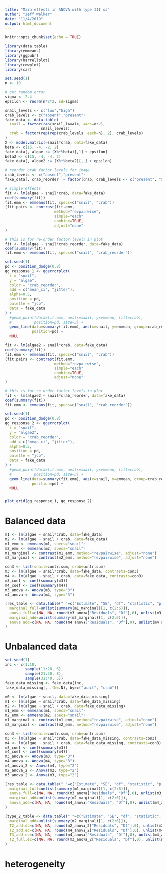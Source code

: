 ```yaml
---
title: "Main effects in ANOVA with type III ss"
author: "Jeff Walker"
date: "11/4/2019"
output: html_document
---
```


```r
knitr::opts_chunk$set(echo = TRUE)

library(data.table)
library(emmeans)
library(ggpubr)
library(harrellplot)
library(cowplot)
library(car)
```


```r
set.seed(1)
n <- 10

# get random error
sigma <- 2.4
epsilon <- rnorm(n*2*2, sd=sigma)

snail_levels <- c("low","high")
crab_levels <- c("absent","present")
fake_data <- data.table(
  snail = factor(rep(snail_levels, each=n*2),
                snail_levels),
  crab = factor(rep(rep(crab_levels, each=n), 2), crab_levels)
)
X <- model.matrix(~snail*crab, data=fake_data)
beta <- c(15, -4, -2, 2)
fake_data[, algae := (X%*%beta)[,1] + epsilon]
beta2 <- c(15, -4, -4, 2)
fake_data[, algae2 := (X%*%beta2)[,1] + epsilon]

# reorder crab factor levels for image
crab_levels <- c("absent","present")
fake_data[, crab_reorder := factor(crab, crab_levels <- c("present", "absent"))]

# simple effects
fit <- lm(algae ~ snail*crab, data=fake_data)
coef(summary(fit))
fit.emm <- emmeans(fit, specs=c("snail", "crab"))
(fit.pairs <- contrast(fit.emm,
                      method="revpairwise",
                      simple="each",
                      combine=TRUE,
                      adjust="none")
)

# this is for re-order factor levels in plot
fit <- lm(algae ~ snail*crab_reorder, data=fake_data)
coef(summary(fit))
fit.emm <- emmeans(fit, specs=c("snail", "crab_reorder"))

set.seed(1)
pd <- position_dodge(0.8)
gg_response_1 <- ggerrorplot(
  x = "snail",
  y = "algae",
  color = "crab_reorder",
  add = c("mean_ci", "jitter"),
  alpha=0.5,
  position = pd,
  palette = "jco",
  data = fake_data
) +
  #geom_point(data=fit.emm, aes(x=snail, y=emmean, fill=crab),
  #          position=pd, size=3) +
  geom_line(data=summary(fit.emm), aes(x=snail, y=emmean, group=crab_reorder),
            position=pd) +
  NULL

fit <- lm(algae2 ~ snail*crab, data=fake_data)
coef(summary(fit))
fit.emm <- emmeans(fit, specs=c("snail", "crab"))
(fit.pairs <- contrast(fit.emm,
                      method="revpairwise",
                      simple="each",
                      combine=TRUE,
                      adjust="none")
)

# this is for re-order factor levels in plot
fit <- lm(algae2 ~ snail*crab_reorder, data=fake_data)
coef(summary(fit))
fit.emm <- emmeans(fit, specs=c("snail", "crab_reorder"))

set.seed(1)
pd <- position_dodge(0.8)
gg_response_2 <- ggerrorplot(
  x = "snail",
  y = "algae2",
  color = "crab_reorder",
  add = c("mean_ci", "jitter"),
  alpha=0.5,
  position = pd,
  palette = "jco",
  data = fake_data
) +
  #geom_point(data=fit.emm, aes(x=snail, y=emmean, fill=crab),
  #          position=pd, size=3) +
  geom_line(data=summary(fit.emm), aes(x=snail, y=emmean, group=crab_reorder),
            position=pd) +
  NULL


plot_grid(gg_response_1, gg_response_2)

```

# Balanced data
```r
m1 <- lm(algae ~ snail*crab, data=fake_data)
m2 <- lm(algae ~ snail + crab, data=fake_data)
m1_emm <- emmeans(m1, specs="snail")
m2_emm <- emmeans(m2, specs="snail")
m1_marginal <- contrast(m1_emm, method="revpairwise", adjust="none")
m2_marginal <- contrast(m2_emm, method="revpairwise", adjust="none")

con3 <- list(snail=contr.sum, crab=contr.sum)
m3 <- lm(algae ~ snail*crab, data=fake_data, contrasts=con3)
m4 <- lm(algae ~ snail + crab, data=fake_data, contrasts=con3)
m3_coef <- coef(summary(m3))
m4_coef <- coef(summary(m4))
m3_anova <- Anova(m3, type="3")
m4_anova <- Anova(m4, type="3")

(res_table <- data.table(" "=c("Estimate", "SE", "df", "statistic", "p-value"),
  marginal_full=unlist(summary(m1_marginal)[1, c(2:6)]),
  anova_full=c(NA, NA, round(m3_anova["Residuals", "Df"],0), unlist(m3_anova[2, 3:4])),
  marginal_add=unlist(summary(m2_marginal)[1, c(2:6)]),
  anova_add=c(NA, NA, round(m4_anova["Residuals", "Df"],0), unlist(m4_anova[2, 3:4])))
)

```


# Unbalanced data
```r
set.seed(1)
inc <- c(1:10,
         sample(11:20, 6),
         sample(21:30, 8),
         sample(31:40, 5))
fake_data_missing <- fake_data[inc,]
fake_data_missing[, .(N=.N), by=c("snail", "crab")]

m0 <- lm(algae ~ snail, data=fake_data_missing)
m1 <- lm(algae ~ snail*crab, data=fake_data_missing)
m2 <- lm(algae ~ snail + crab, data=fake_data_missing)
m1_emm <- emmeans(m1, specs="snail")
m2_emm <- emmeans(m2, specs="snail")
m1_marginal <- contrast(m1_emm, method="revpairwise", adjust="none")
m2_marginal <- contrast(m2_emm, method="revpairwise", adjust="none")

con3 <- list(snail=contr.sum, crab=contr.sum)
m3 <- lm(algae ~ snail*crab, data=fake_data_missing, contrasts=con3)
m4 <- lm(algae ~ snail + crab, data=fake_data_missing, contrasts=con3)
m3_coef <- coef(summary(m3))
m4_coef <- coef(summary(m4))
m3_anova <- Anova(m3, type="3")
m4_anova <- Anova(m4, type="3")
m4_anova_2 <- Anova(m4, type="2")
m2_anova_2 <- Anova(m2, type="2")
m3_anova_2 <- Anova(m3, type="2")

(res_table <- data.table(" "=c("Estimate", "SE", "df", "statistic", "p-value"),
  marginal_full=unlist(summary(m1_marginal)[1, c(2:6)]),
  anova_full=c(NA, NA, round(m3_anova["Residuals", "Df"],0), unlist(m3_anova[2, 3:4])),
  marginal_add=unlist(summary(m2_marginal)[1, c(2:6)]),
  anova_add=c(NA, NA, round(m4_anova["Residuals", "Df"],0), unlist(m4_anova[2, 3:4])))
)

(type_2_table <- data.table(" "=c("Estimate", "SE", "df", "statistic", "p-value"),
  marginal_add=unlist(summary(m2_marginal)[1, c(2:6)]),
  T2_add.dc=c(NA, NA, round(m2_anova_2["Residuals", "Df"],0), unlist(m2_anova_2[1, 3:4])),
  T2_add.ec=c(NA, NA, round(m4_anova_2["Residuals", "Df"],0), unlist(m4_anova_2[1, 3:4])),
  T3_add.ec=c(NA, NA, round(m4_anova["Residuals", "Df"],0), unlist(m4_anova[2, 3:4])),
  T2_full.ec=c(NA, NA, round(m3_anova_2["Residuals", "Df"],0), unlist(m3_anova_2[1, 3:4])))
)
```

# heterogeneity
